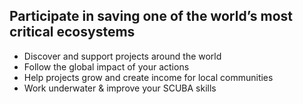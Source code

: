 ## Participate in saving one of the world’s most critical ecosystems

- Discover and support projects around the world
- Follow the global impact of your actions
- Help projects grow and create income for local communities
- Work underwater & improve your SCUBA skills